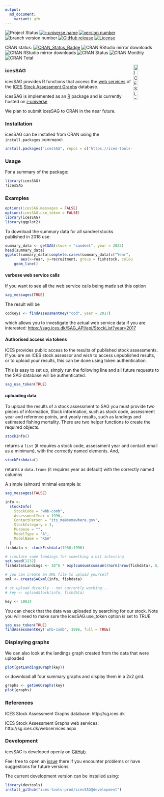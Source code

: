 ```yaml
---
output:
  md_document:
    variant: gfm
---
```


![Project Status](https://www.repostatus.org/badges/latest/active.svg)
[![r-universe name](https://ices-tools-prod.r-universe.dev/badges/:name)](https://ices-tools-prod.r-universe.dev)
[![version number](https://ices-tools-prod.r-universe.dev/badges/icesSAG)](https://ices-tools-prod.r-universe.dev/icesSAG)
![branch version number](https://img.shields.io/badge/branch_version-`r packageDescription("icesSAG")$Version`-blue)
[![GitHub release](https://img.shields.io/github/release/ices-tools-prod/icesSAG.svg?maxAge=6000)]()
[![License](https://img.shields.io/badge/license-GPL%20(%3E%3D%202)-blue.svg)](https://www.gnu.org/licenses/gpl-3.0.en.html)

CRAN status:
[![CRAN_Status_Badge](http://www.r-pkg.org/badges/version/icesSAG)](https://cran.r-project.org/package=icesSAG)
![CRAN RStudio mirror downloads](http://cranlogs.r-pkg.org/badges/icesSAG)
![CRAN RStudio mirror downloads](http://cranlogs.r-pkg.org/badges/grand-total/icesSAG)
![CRAN Status](http://r-pkg.org/badges/version/icesSAG)
![CRAN Monthly](http://cranlogs.r-pkg.org/badges/icesSAG)
![CRAN Total](http://cranlogs.r-pkg.org/badges/grand-total/icesSAG)

[<img align="right" alt="ICES Logo" width="17%" height="17%" src="http://ices.dk/_layouts/15/1033/images/icesimg/iceslogo.png">](http://ices.dk)

### icesSAG

icesSAG provides R functions that access the
[web services](http://sg.ices.dk/webservices.aspx) of the [ICES](http://ices.dk)
[Stock Assessment Graphs](http://sg.ices.dk) database.

icesSAG is implemented as an [R](https://www.r-project.org) package and
is currently hosted on [r-universe](https://ices-tools-prod.r-universe.dev)

We plan to submit icesSAG to CRAN in the near future.

<!---
available on [CRAN](https://cran.r-project.org/package=icesSAG).
--->

### Installation


icesSAG can be installed from CRAN using the `install.packages` command:

```r
install.packages("icesSAG", repos = c("https://ices-tools-prod.r-universe.dev", "https://cloud.r-project.org"))
```

### Usage


For a summary of the package:

```r
library(icesSAG)
?icesSAG
```

### Examples

```r
options(icesSAG.messages = FALSE)
options(icesSAG.use_token = FALSE)
library(icesSAG)
library(ggplot2)
```

To download the summary data for all sandeel stocks published in 2018 use:
```r
summary_data <- getSAG(stock = "sandeel", year = 2023)
head(summary_data)
ggplot(summary_data[complete.cases(summary_data[c("Year", "recruitment")]),],
       aes(x=Year, y=recruitment, group = fishstock, colour = fishstock)) +
    geom_line()
```


#### verbose web service calls

If you want to see all the web service calls being made set this option

```r
sag_messages(TRUE)
```

The result will be

```r
codKeys <- findAssessmentKey("cod", year = 2017)
```

which allows you to investigate the actual web service data if you are interested:
[https://sag.ices.dk/SAG_API/api/StockList?year=2017](https://sag.ices.dk/SAG_API/api/StockList?year=2017)


#### Authorised access via tokens

ICES provides public access to the results of published stock assessments.  If you are an ICES stock assessor and wish to access unpublished results, or to upload your results, this can be done using token authentication.

This is easy to set up, simply run the following line and all future requests to the SAG database will be authenticated.

```r
sag_use_token(TRUE)
```

#### uploading data

To upload the results of a stock assessment to SAG you must provide two pieces of information, Stock information, such as stock code, assessment year and reference points, and yearly results, such as landings and estimated fishing mortality.  There are two helper functions to create the required objects.

```r
stockInfo()
```

returns a `list` (it requires a stock code, assessment year and contact email as a minimum), with the correctly named elements.  And,

```r
stockFishdata()
```

returns a `data.frame` (it requires year as default) with the correctly named columns

A simple (almost) minimal example is:

```r
sag_messages(FALSE)
```

```r
info <-
  stockInfo(
    StockCode = "whb-comb",
    AssessmentYear = 1996,
    ContactPerson = "its_me@somewhere.gov",
    StockCategory = 3,
    Purpose = "",
    ModelType = "A",
    ModelName = "XSA"
  )
fishdata <- stockFishdata(1950:1996)

# simulate some landings for something a bit intesting
set.seed(1232)
fishdata$Landings <- 10^6 * exp(cumsum(cumsum(rnorm(nrow(fishdata), 0, 0.1))))

# you can create an XML file to upload yourself
xml <- createSAGxml(info, fishdata)

# or upload directly - not currently working...
# key <- uploadStock(info, fishdata)
```

```r
key <- 19014
```

You can check that the data was uploaded by searching for our stock. Note you will need to make sure the icesSAG.use_token option is set to TRUE

```r
sag_use_token(TRUE)
findAssessmentKey('whb-comb', 1996, full = TRUE)
```

### Displaying graphs

We can also look at the landings graph created from the data that were uploaded

```r
plot(getLandingsGraph(key))
```

or download all four summary graphs and display them in a 2x2 grid.

```r
graphs <- getSAGGraphs(key)
plot(graphs)
```


### References

ICES Stock Assessment Graphs database:
http://sg.ices.dk

ICES Stock Assessment Graphs web services:
http://sg.ices.dk/webservices.aspx

### Development

icesSAG is developed openly on
[GitHub](https://github.com/ices-tools-prod/icesSAG).

Feel free to open an [issue](https://github.com/ices-tools-prod/icesSAG/issues)
there if you encounter problems or have suggestions for future versions.

The current development version can be installed using:

```R
library(devtools)
install_github("ices-tools-prod/icesSAG@development")
```
